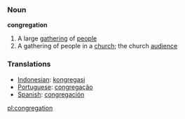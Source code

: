 === Noun ===

'''congregation'''

# A large [[gathering]] of [[people]]
# A gathering of people in a [[church]]; the church [[audience]]

=== Translations ===
*[[Indonesian]]: [[kongregasi]]
*[[Portuguese]]: [[congregação]]
*[[Spanish]]: [[congregación]]

[[pl:congregation]]